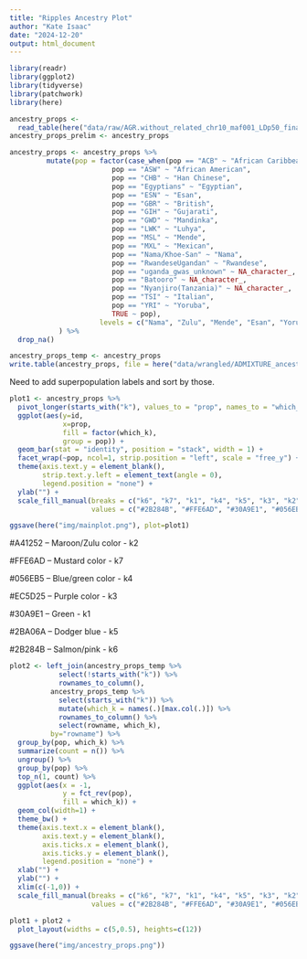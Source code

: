 ```yaml
---
title: "Ripples Ancestry Plot"
author: "Kate Isaac"
date: "2024-12-20"
output: html_document
---
```


```r
library(readr)
library(ggplot2)
library(tidyverse)
library(patchwork)
library(here)

ancestry_props <- 
  read_table(here("data/raw/AGR.without_related_chr10_maf001_LDp50_final_removesmallpops_shrinkBaganda.combined_fam.Q"), col_names = c("pop", "id", paste0("k", 1:7)))
ancestry_props_prelim <- ancestry_props

ancestry_props <- ancestry_props %>%
         mutate(pop = factor(case_when(pop == "ACB" ~ "African Caribbean",
                         pop == "ASW" ~ "African American",
                         pop == "CHB" ~ "Han Chinese",
                         pop == "Egyptians" ~ "Egyptian",
                         pop == "ESN" ~ "Esan",
                         pop == "GBR" ~ "British",
                         pop == "GIH" ~ "Gujarati",
                         pop == "GWD" ~ "Mandinka",
                         pop == "LWK" ~ "Luhya",
                         pop == "MSL" ~ "Mende",
                         pop == "MXL" ~ "Mexican",
                         pop == "Nama/Khoe-San" ~ "Nama",
                         pop == "RwandeseUgandan" ~ "Rwandese",
                         pop == "uganda_gwas_unknown" ~ NA_character_,
                         pop == "Batooro" ~ NA_character_,
                         pop == "Nyanjiro(Tanzania)" ~ NA_character_,
                         pop == "TSI" ~ "Italian",
                         pop == "YRI" ~ "Yoruba",
                         TRUE ~ pop),
                      levels = c("Nama", "Zulu", "Mende", "Esan", "Yoruba", "Mandinka", "African Caribbean", "African American", "Banyarwanda", "Banyankole", "Bakiga", "Barundi", "Rwandese", "Baganda", "Luhya", "Gumuz", "Somali", "Wolayta", "Oromo", "Amhara", "Egyptian", "Gujarati", "Mexican", "British", "Italian", "Han Chinese"))
            ) %>%
  drop_na()

ancestry_props_temp <- ancestry_props
write.table(ancestry_props, file = here("data/wrangled/ADMIXTURE_ancestry_props.Q"), row.names = FALSE, quote = FALSE)
```
Need to add superpopulation labels and sort by those.


```r
plot1 <- ancestry_props %>% 
  pivot_longer(starts_with("k"), values_to = "prop", names_to = "which_k") %>%
  ggplot(aes(y=id,
             x=prop,
             fill = factor(which_k),
             group = pop)) +
  geom_bar(stat = "identity", position = "stack", width = 1) +
  facet_wrap(~pop, ncol=1, strip.position = "left", scale = "free_y") +
  theme(axis.text.y = element_blank(),
        strip.text.y.left = element_text(angle = 0),
        legend.position = "none") +
  ylab("") +
  scale_fill_manual(breaks = c("k6", "k7", "k1", "k4", "k5", "k3", "k2"), 
                    values = c("#2B284B", "#FFE6AD", "#30A9E1", "#056EB5", "#2BA06A", "#EC5D25", "#A41252"))

```

```r
ggsave(here("img/mainplot.png"), plot=plot1)
```

#A41252 -- Maroon/Zulu color - k2

#FFE6AD -- Mustard color - k7

#056EB5 -- Blue/green color - k4

#EC5D25 -- Purple color - k3

#30A9E1 -- Green - k1

#2BA06A -- Dodger blue - k5

#2B284B -- Salmon/pink - k6


```r
plot2 <- left_join(ancestry_props_temp %>% 
            select(!starts_with("k")) %>%  
            rownames_to_column(), 
          ancestry_props_temp %>% 
            select(starts_with("k")) %>% 
            mutate(which_k = names(.)[max.col(.)]) %>% 
            rownames_to_column() %>% 
            select(rowname, which_k), 
          by="rowname") %>% 
  group_by(pop, which_k) %>% 
  summarize(count = n()) %>% 
  ungroup() %>% 
  group_by(pop) %>% 
  top_n(1, count) %>% 
  ggplot(aes(x = -1, 
             y = fct_rev(pop), 
             fill = which_k)) + 
  geom_col(width=1) + 
  theme_bw() +
  theme(axis.text.x = element_blank(),
        axis.text.y = element_blank(),
        axis.ticks.x = element_blank(),
        axis.ticks.y = element_blank(),
        legend.position = "none") + 
  xlab("") + 
  ylab("") + 
  xlim(c(-1,0)) + 
  scale_fill_manual(breaks = c("k6", "k7", "k1", "k4", "k5", "k3", "k2"), 
                    values = c("#2B284B", "#FFE6AD", "#30A9E1", "#056EB5", "#2BA06A", "#EC5D25", "#A41252"))
```

```r
plot1 + plot2 + 
  plot_layout(widths = c(5,0.5), heights=c(12))
```

```r
ggsave(here("img/ancestry_props.png"))
```
